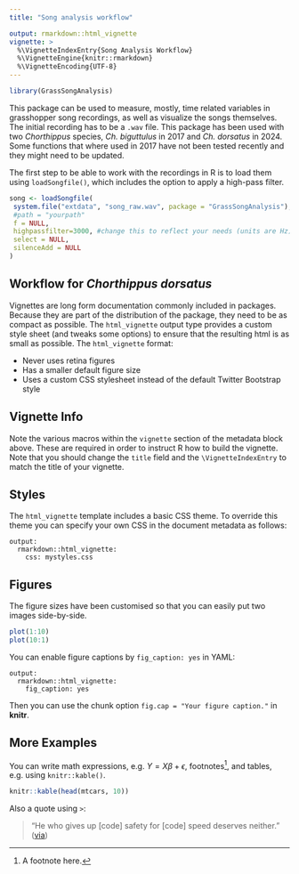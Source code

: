 ---
title: "Song analysis workflow"

output: rmarkdown::html_vignette
vignette: >
  %\VignetteIndexEntry{Song Analysis Workflow}
  %\VignetteEngine{knitr::rmarkdown}
  %\VignetteEncoding{UTF-8}
---
```{r setup}
library(GrassSongAnalysis)
```
This package can be used to measure, mostly, time related variables in grasshopper song recordings, as well as visualize the songs themselves. The initial recording has to be a `.wav` file.
This package has been used with two *Chorthippus* species, *Ch. biguttulus* in 2017 and *Ch. dorsatus* in 2024. Some functions that where used in 2017 have not been tested recently and they might need to be updated.

The first step to be able to work with the recordings in R is to load them using `loadSongfile()`, which includes the option to apply a high-pass filter.

```{r}
song <- loadSongfile(
 system.file("extdata", "song_raw.wav", package = "GrassSongAnalysis"),
 #path = "yourpath"
 f = NULL,
 highpassfilter=3000, #change this to reflect your needs (units are Hz)
 select = NULL,
 silenceAdd = NULL
)
```


## Workflow for *Chorthippus dorsatus*



Vignettes are long form documentation commonly included in packages. Because they are part of the distribution of the package, they need to be as compact as possible. The `html_vignette` output type provides a custom style sheet (and tweaks some options) to ensure that the resulting html is as small as possible. The `html_vignette` format:

- Never uses retina figures
- Has a smaller default figure size
- Uses a custom CSS stylesheet instead of the default Twitter Bootstrap style

## Vignette Info

Note the various macros within the `vignette` section of the metadata block above. These are required in order to instruct R how to build the vignette. Note that you should change the `title` field and the `\VignetteIndexEntry` to match the title of your vignette.

## Styles

The `html_vignette` template includes a basic CSS theme. To override this theme you can specify your own CSS in the document metadata as follows:

    output: 
      rmarkdown::html_vignette:
        css: mystyles.css

## Figures

The figure sizes have been customised so that you can easily put two images side-by-side. 

```{r, fig.show='hold'}
plot(1:10)
plot(10:1)
```

You can enable figure captions by `fig_caption: yes` in YAML:

    output:
      rmarkdown::html_vignette:
        fig_caption: yes

Then you can use the chunk option `fig.cap = "Your figure caption."` in **knitr**.

## More Examples

You can write math expressions, e.g. $Y = X\beta + \epsilon$, footnotes^[A footnote here.], and tables, e.g. using `knitr::kable()`.

```{r, echo=FALSE, results='asis'}
knitr::kable(head(mtcars, 10))
```

Also a quote using `>`:

> "He who gives up [code] safety for [code] speed deserves neither."
([via](https://twitter.com/hadleywickham/status/504368538874703872))
